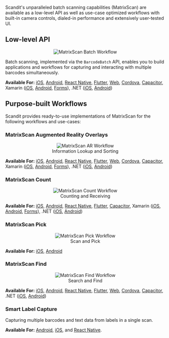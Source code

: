Scandit's unparalleled batch scanning capabilities (MatrixScan) are available as a low-level API as well as use-case optimized workflows with built-in camera controls, dialed-in performance and extensively user-tested UI.

## Low-level API

<p align="center">
  <img src="/img/batch-scanning/MatrixScanBatch.gif" alt="MatrixScan Batch Workflow" />
</p>

Batch scanning, implemented via the `BarcodeBatch` API, enables you to build applications and workflows for capturing and interacting with multiple barcodes simultaneously.

**Available For:** [iOS](/sdks/ios/matrixscan/intro.md), [Android](/sdks/android/matrixscan/intro.md), [React Native](/sdks/react-native/matrixscan/intro.md), [Flutter](/sdks/flutter/matrixscan/intro.md), [Web](/sdks/web/matrixscan/intro.md), [Cordova](/sdks/cordova/matrixscan/intro.md), [Capacitor](/sdks/capacitor/matrixscan/intro.md), Xamarin ([iOS](/sdks/xamarin/ios/matrixscan/intro.md), [Android](/sdks/xamarin/android/matrixscan/intro.md), [Forms](/sdks/xamarin/forms/matrixscan/intro.md)), .NET ([iOS](/sdks/net/ios/matrixscan/intro.md), [Android](/sdks/net/android/matrixscan/intro.md))

## Purpose-built Workflows

Scandit provides ready-to-use implementations of MatrixScan for the following workflows and use-cases:

### MatrixScan Augmented Reality Overlays

<p align="center">
  <img src="/img/batch-scanning/MatrixScanAR1.gif" alt="MatrixScan AR Workflow"  />
  <br/>Information Lookup and Sorting
</p>

**Available For:** [iOS](/sdks/ios/matrixscan/advanced.md), [Android](/sdks/android/matrixscan/advanced.md), [React Native](/sdks/react-native/matrixscan/advanced.md), [Flutter](/sdks/flutter/matrixscan/advanced.md), [Web](/sdks/web/matrixscan/advanced.md), [Cordova](/sdks/cordova/matrixscan/advanced.md), [Capacitor](/sdks/capacitor/matrixscan/advanced.md), Xamarin ([iOS](/sdks/xamarin/ios/matrixscan/advanced.md), [Android](/sdks/xamarin/android/matrixscan/advanced.md), [Forms](/sdks/xamarin/forms/matrixscan/advanced.md)), .NET ([iOS](/sdks/net/ios/matrixscan/advanced.md), [Android](/sdks/net/android/matrixscan/advanced.md))

### MatrixScan Count

<p align="center">
  <img src="/img/batch-scanning/MatrixScanCount.gif" alt="MatrixScan Count Workflow" />
  <br/>Counting and Receiving
</p>

**Available For:** [iOS](/sdks/ios/matrixscan-count/intro.md), [Android](/sdks/android/matrixscan-count/intro.md), [React Native](/sdks/react-native/matrixscan-count/intro.md), [Flutter](/sdks/flutter/matrixscan-count/intro.md), [Capacitor](/sdks/capacitor/matrixscan-count/intro.md), Xamarin ([iOS](/sdks/xamarin/ios/matrixscan-count/intro.md), [Android](/sdks/xamarin/android/matrixscan-count/intro.md), [Forms](/sdks/xamarin/forms/matrixscan-count/intro.md)), .NET ([iOS](/sdks/net/ios/matrixscan-count/intro.md), [Android](/sdks/net/android/matrixscan-count/intro.md))

### MatrixScan Pick

<p align="center">
  <img src="/img/batch-scanning/MatrixScanPick.gif" alt="MatrixScan Pick Workflow" />
  <br/>Scan and Pick
</p>

**Available For:** [iOS](/sdks/ios/matrixscan-pick/intro.md), [Android](/sdks/android/matrixscan-pick/intro.md)

### MatrixScan Find

<p align="center">
  <img src="/img/batch-scanning/MatrixScanFind.gif" alt="MatrixScan Find Workflow" />
  <br/>Search and Find
</p>

**Available For:** [iOS](/sdks/ios/matrixscan-find/intro.md), [Android](/sdks/android/matrixscan-find/intro.md), [React Native](/sdks/react-native/matrixscan-find/intro.md), [Flutter](/sdks/flutter/matrixscan-find/intro.md), [Web](/sdks/web/matrixscan-find/intro.md), [Cordova](/sdks/cordova/matrixscan-find/intro.md), [Capacitor](/sdks/capacitor/matrixscan-find/intro.md), .NET ([iOS](/sdks/net/ios/matrixscan-find/intro.md), [Android](/sdks/net/android/matrixscan-find/intro.md))

### Smart Label Capture

Capturing multiple barcodes and text data from labels in a single scan.

**Available For:** [Android](/sdks/android/label-capture/get-started.md), [iOS](/sdks/ios/label-capture/get-started.md), and [React Native](/sdks/react-native/label-capture/get-started.md).

